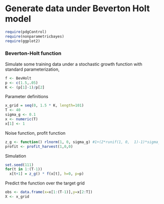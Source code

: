 Generate data under Beverton Holt model
==============================================

```r
require(pdgControl)
require(nonparametricbayes)
require(ggplot2)
```



### Beverton-Holt function

Simulate some training data under a stochastic growth function with standard parameterization,


``` r
f <- BevHolt
p <- c(1.5,.05)
K <- (p[1]-1)/p[2] 
```



Parameter definitions

```r
x_grid = seq(0, 1.5 * K, length=101)
T <- 40
sigma_g <- 0.1
x <- numeric(T)
x[1] <- 1
```

Noise function, profit function
```r
z_g <- function() rlnorm(1, 0, sigma_g) #1+(2*runif(1, 0,  1)-1)*sigma_g #
profit <- profit_harvest(1,0,0)
```


Simulation 

```r
set.seed(111)
for(t in 1:(T-1))
  x[t+1] = z_g() * f(x[t], h=0, p=p)
```



Predict the function over the target grid

```r
obs <- data.frame(x=x[1:(T-1)],y=x[2:T])
X <- x_grid
```






